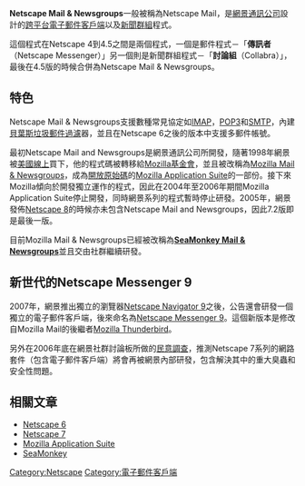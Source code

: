 {{noteTA
|G1=IT
}}
{{dablink|本文指的是Netscape 4至7.2的程式，Netscape 9的程式請參考[[Netscape_Messenger_9|Netscape Messenger 9]]。}}
{{Infobox Software
| name                 = Netscape Mail & Newsgroups
| logo                 = [[Image:Netscape_7.2Logo.png|70px]]
| screenshot           =
| caption              =
| author               =
| developer            = [[網景通訊|網景通訊]]<br/>[[美國線上|美國線上]]
| released             =
| latest release version = 7.2
| latest release date  = 2004年8月17日（最終版）
| latest preview version =
| latest preview date  =
| operating system     = [[跨平台|跨平台]]
| platform             =
| language             = [[美國英語|美國英語]]
| genre                = [[電子郵件客戶端|電子郵件客戶端]]、[[新聞群組|新聞群組]]軟體
| license              =
| website              = 
}}

'''Netscape Mail & Newsgroups'''一般被稱為Netscape Mail，是[[網景|網景通訊公司]]設計的[[跨平台|跨平台]][[電子郵件客戶端|電子郵件客戶端]]以及[[新聞群組|新聞群組]]程式。

這個程式在Netscape 4到4.5之間是兩個程式，一個是郵件程式－「'''傳訊者'''（Netscape Messenger）」另一個則是新聞群組程式－「'''討論組'''（Collabra）」，最後在4.5版的時候合併為Netscape Mail & Newsgroups。

== 特色 ==
Netscape Mail & Newsgroups支援數種常見協定如[[IMAP|IMAP]]，[[POP3|POP3]]和[[SMTP|SMTP]]，內建[[貝葉斯垃圾郵件過濾|貝葉斯垃圾郵件過濾]]器，並且在Netscape 6之後的版本中支援多郵件帳號。

最初Netscape Mail and Newsgroups是網景通訊公司所開發，隨著1998年網景被[[美國在線|美國線上]]買下，他的程式碼被轉移給[[Mozilla基金會|Mozilla基金會]]，並且被改稱為[[Mozilla_Mail_&_Newsgroups|Mozilla Mail & Newsgroups]]，成為[[開放原始碼|開放原始碼]]的[[Mozilla_Application_Suite|Mozilla Application Suite]]的一部份。接下來Mozilla傾向於開發獨立運作的程式，因此在2004年至2006年期間Mozilla Application Suite停止開發，同時網景系列的程式暫時停止研發。2005年，網景發佈[[Netscape_8|Netscape 8]]的時候亦未包含Netscape Mail and Newsgroups，因此7.2版即是最後一版。

目前Mozilla Mail & Newsgroups已經被改稱為[[SeaMonkey|'''SeaMonkey Mail & Newsgroups''']]並且交由社群繼續研發。

== 新世代的Netscape Messenger 9 ==
2007年，網景推出獨立的瀏覽器[[Netscape_Navigator_9|Netscape Navigator 9]]之後，公告還會研發一個獨立的電子郵件客戶端，後來命名為[[Netscape_Messenger_9|Netscape Messenger 9]]。這個新版本是修改自Mozilla Mail的後繼者[[Mozilla_Thunderbird|Mozilla Thunderbird]]。

另外在2006年底在網景社群討論板所做的[[輿論調查|民意調查]]，推測Netscape 7系列的網路套件（包含電子郵件客戶端）將會再被網景內部研發，包含解決其中的重大臭蟲和安全性問題。

== 相關文章 ==
*[[Netscape_6|Netscape 6]]
*[[Netscape_7|Netscape 7]]
*[[Mozilla_Application_Suite|Mozilla Application Suite]]
*[[SeaMonkey|SeaMonkey]]

{{Netscape}}
{{Email clients}}
[[Category:Netscape|Category:Netscape]]
[[Category:電子郵件客戶端|Category:電子郵件客戶端]]